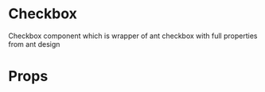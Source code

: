 
<Meta title="Checkbox" component={Checkbox} />

# Checkbox
Checkbox component which is wrapper of ant checkbox with full properties from ant design
<Preview>
  <Story name="default">
      <Checkbox />
  </Story>
  <Story name="checked">
      <Checkbox checked />
  </Story>
  <Story name="disabled">
      <Checkbox disabled />
  </Story>
</Preview>

# Props

<Props of={Checkbox} />

